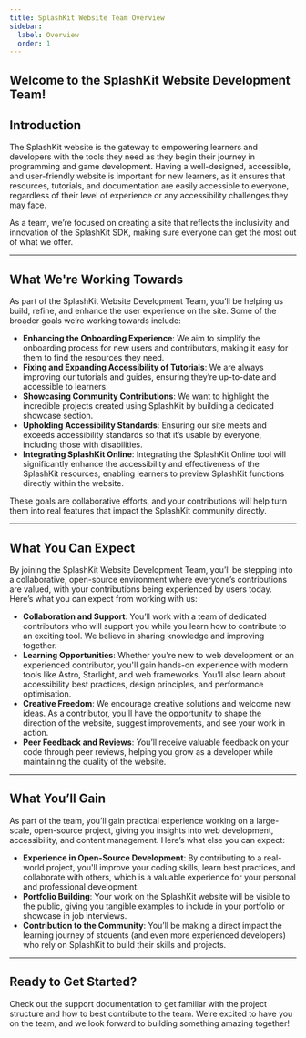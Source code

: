 ```yaml
---
title: SplashKit Website Team Overview
sidebar:
  label: Overview
  order: 1
---
```


## **Welcome to the SplashKit Website Development Team!**

## Introduction

The SplashKit website is the gateway to empowering learners and developers with the tools they need
as they begin their journey in programming and game development. Having a well-designed, accessible,
and user-friendly website is important for new learners, as it ensures that resources, tutorials,
and documentation are easily accessible to everyone, regardless of their level of experience or any
accessibility challenges they may face.

As a team, we’re focused on creating a site that reflects the inclusivity and innovation of the
SplashKit SDK, making sure everyone can get the most out of what we offer.

---

## What We're Working Towards

As part of the SplashKit Website Development Team, you’ll be helping us build, refine, and enhance
the user experience on the site. Some of the broader goals we’re working towards include:

- **Enhancing the Onboarding Experience**: We aim to simplify the onboarding process for new users
  and contributors, making it easy for them to find the resources they need.
- **Fixing and Expanding Accessibility of Tutorials**: We are always improving our tutorials and
  guides, ensuring they’re up-to-date and accessible to learners.
- **Showcasing Community Contributions**: We want to highlight the incredible projects created using
  SplashKit by building a dedicated showcase section.
- **Upholding Accessibility Standards**: Ensuring our site meets and exceeds accessibility standards
  so that it’s usable by everyone, including those with disabilities.
- **Integrating SplashKit Online**: Integrating the SplashKit Online tool will significantly enhance
  the accessibility and effectiveness of the SplashKit resources, enabling learners to preview
  SplashKit functions directly within the website.

These goals are collaborative efforts, and your contributions will help turn them into real features
that impact the SplashKit community directly.

---

## What You Can Expect

By joining the SplashKit Website Development Team, you’ll be stepping into a collaborative,
open-source environment where everyone’s contributions are valued, with your contributions being
experienced by users today. Here’s what you can expect from working with us:

- **Collaboration and Support**: You’ll work with a team of dedicated contributors who will support
  you while you learn how to contribute to an exciting tool. We believe in sharing knowledge and
  improving together.
- **Learning Opportunities**: Whether you're new to web development or an experienced contributor,
  you'll gain hands-on experience with modern tools like Astro, Starlight, and web frameworks.
  You’ll also learn about accessibility best practices, design principles, and performance
  optimisation.
- **Creative Freedom**: We encourage creative solutions and welcome new ideas. As a contributor,
  you'll have the opportunity to shape the direction of the website, suggest improvements, and see
  your work in action.
- **Peer Feedback and Reviews**: You’ll receive valuable feedback on your code through peer reviews,
  helping you grow as a developer while maintaining the quality of the website.

---

## What You’ll Gain

As part of the team, you’ll gain practical experience working on a large-scale, open-source project,
giving you insights into web development, accessibility, and content management. Here’s what else
you can expect:

- **Experience in Open-Source Development**: By contributing to a real-world project, you'll improve
  your coding skills, learn best practices, and collaborate with others, which is a valuable
  experience for your personal and professional development.
- **Portfolio Building**: Your work on the SplashKit website will be visible to the public, giving
  you tangible examples to include in your portfolio or showcase in job interviews.
- **Contribution to the Community**: You’ll be making a direct impact the learning journey of
  stduents (and even more experienced developers) who rely on SplashKit to build their skills and
  projects.

---

## Ready to Get Started?

Check out the support documentation to get familiar with the project structure and how to best
contribute to the team. We’re excited to have you on the team, and we look forward to building
something amazing together!
